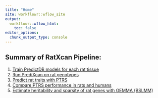 ```yaml
---
title: "Home"
site: workflowr::wflow_site
output:
  workflowr::wflow_html:
    toc: false
editor_options:
  chunk_output_type: console
---
```


## Summary of RatXcan Pipeline:

1. [Train PredictDB models for each rat tissue](https://sabrina-mi.github.io/RatXcan_Training/EN_Prediction_Model.html)
2. [Run PrediXcan on rat genotypes](https://sabrina-mi.github.io/RatXcan_Training/PrediXcan.html)
3. [Predict rat traits with PTRS](https://sabrina-mi.github.io/RatXcan_Training/Rat_PTRS.html)
4. [Compare PTRS performance in rats and humans](https://sabrina-mi.github.io/RatXcan_Training/Plot_Correlations.html)
5. [Estimate heritability and sparsity of rat genes with GEMMA (BSLMM)](https://sabrina-mi.github.io/RatXcan_Training/GEMMA_BSLMM.html)
